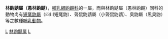 {{Unreferenced|time=2019-03-31T10:27:09+00:00}}
{{Automatic taxobox
| taxon = Sylvisorex
| authority = Thomas, 1904
}}
'''林鼩鼱屬（愚林鼩鼱）'''，[[哺乳綱|哺乳綱]][[鼩鼱科|鼩鼱科]]的一屬，而與林鼩鼱屬（愚林鼩鼱）同科的動物尚有[[短尾鼩屬|短尾鼩屬]]（四川短尾鼩）、聾鼠鼩鼱屬（小聾鼠鼩鼱）、臭鼩屬（黑臭鼩）等之數種[[哺乳動物|哺乳動物]]。
{{Taxonbar|from=Q134481}}

[[Category:鼩鼱科|L]]
[[Category:林鼩鼱属|]]
[[Category:1904年描述的分类群|L]]


{{哺乳动物小作品}}
